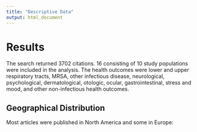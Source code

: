 ---
title: "Descriptive Data"
output: html_document
---

# Results 

The search returned 3702 citations. 16 consisting of 10 study populations were included in the analysis. The health outcomes were lower and upper respiratory tracts, MRSA, other infectious disease, neurological, psychological, dermatological, otologic, ocular, gastrointestinal, stress and mood, and other non-infectious health outcomes.  




## Geographical Distribution

Most articles were published in North America and some in Europe: 
